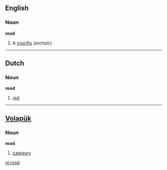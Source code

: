 ==English==
=== Noun ===
'''rood'''

# A [[crucifix]] (''archaic'')

----

== Dutch == 
=== Noun ===
'''rood'''

# [[red]]

----

== [[Volapük]] == 
=== Noun ===
'''rood'''

# [[category]]

[[nl:rood]]